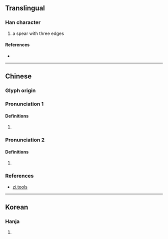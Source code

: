 {{character info}}
==Translingual==

===Han character===
{{Han char|rn=30|rad=口|as=02|sn=5|four=|canj=KNR|ids=⿱九口}}

# a spear with three edges

====References====
* {{Han ref|kx=0173.070|dkj=03252|dj=0385.030|hdz=10572.010|uh=53F4|ud=21492}}

----

==Chinese==
{{zh-forms|alt=厹}}

===Glyph origin===
{{Han etym}}

===Pronunciation 1===
{{zh-pron
|m=qiú
|c=kau4
|mc=y
|oc=y
|cat=
}}

====Definitions====
{{zh-hanzi}}
# {{rfdef|zh}}

===Pronunciation 2===
{{zh-pron
|m=gāo
|c=gou1
|mn=ko
|mc=
|oc=
|cat=
}}

====Definitions====
{{zh-hanzi}}
# {{zh-alt-form|皋}}

===References===
* [http://zi.tools/zi/叴 zi.tools]
----

==Korean==

===Hanja===
{{ko-hanja|hangeul=구}}

# {{rfdef|ko|sort=口02}}